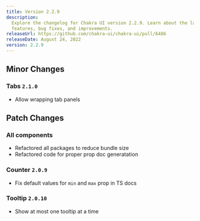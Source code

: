 ```yaml
---
title: Version 2.2.9
description:
  Explore the changelog for Chakra UI version 2.2.9. Learn about the latest
  features, bug fixes, and improvements.
releaseUrl: https://github.com/chakra-ui/chakra-ui/pull/6486
releaseDate: August 24, 2022
version: 2.2.9
---
```


## Minor Changes

### Tabs `2.1.0`

- Allow wrapping tab panels

## Patch Changes

### All components

- Refactored all packages to reduce bundle size
- Refactored code for proper prop doc generatation

### Counter `2.0.9`

- Fix default values for `min` and `max` prop in TS docs

### Tooltip `2.0.10`

- Show at most one tooltip at a time
